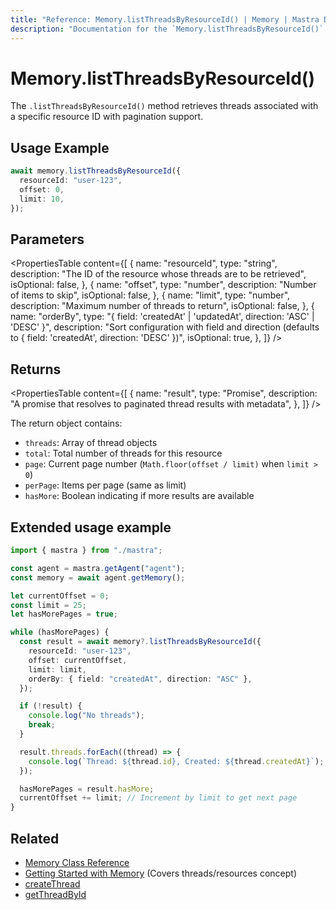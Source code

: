 ```yaml
---
title: "Reference: Memory.listThreadsByResourceId() | Memory | Mastra Docs"
description: "Documentation for the `Memory.listThreadsByResourceId()` method in Mastra, which retrieves threads associated with a specific resource ID with pagination support."
---
```


# Memory.listThreadsByResourceId()

The `.listThreadsByResourceId()` method retrieves threads associated with a specific resource ID with pagination support.

## Usage Example

```typescript copy
await memory.listThreadsByResourceId({
  resourceId: "user-123",
  offset: 0,
  limit: 10,
});
```

## Parameters

<PropertiesTable
  content={[
    {
      name: "resourceId",
      type: "string",
      description: "The ID of the resource whose threads are to be retrieved",
      isOptional: false,
    },
    {
      name: "offset",
      type: "number",
      description: "Number of items to skip",
      isOptional: false,
    },
    {
      name: "limit",
      type: "number",
      description: "Maximum number of threads to return",
      isOptional: false,
    },
    {
      name: "orderBy",
      type: "{ field: 'createdAt' | 'updatedAt', direction: 'ASC' | 'DESC' }",
      description: "Sort configuration with field and direction (defaults to { field: 'createdAt', direction: 'DESC' })",
      isOptional: true,
    },
  ]}
/>

## Returns

<PropertiesTable
  content={[
    {
      name: "result",
      type: "Promise<StorageListThreadsByResourceIdOutput>",
      description:
        "A promise that resolves to paginated thread results with metadata",
    },
  ]}
/>

The return object contains:
- `threads`: Array of thread objects
- `total`: Total number of threads for this resource
- `page`: Current page number (`Math.floor(offset / limit)` when `limit > 0`)
- `perPage`: Items per page (same as limit)
- `hasMore`: Boolean indicating if more results are available

## Extended usage example

```typescript title="src/test-memory.ts" showLineNumbers copy
import { mastra } from "./mastra";

const agent = mastra.getAgent("agent");
const memory = await agent.getMemory();

let currentOffset = 0;
const limit = 25;
let hasMorePages = true;

while (hasMorePages) {
  const result = await memory?.listThreadsByResourceId({
    resourceId: "user-123",
    offset: currentOffset,
    limit: limit,
    orderBy: { field: "createdAt", direction: "ASC" },
  });

  if (!result) {
    console.log("No threads");
    break;
  }

  result.threads.forEach((thread) => {
    console.log(`Thread: ${thread.id}, Created: ${thread.createdAt}`);
  });

  hasMorePages = result.hasMore;
  currentOffset += limit; // Increment by limit to get next page
}
```

## Related

- [Memory Class Reference](/reference/memory/memory-class)
- [Getting Started with Memory](/docs/memory/overview) (Covers threads/resources concept)
- [createThread](/reference/memory/createThread)
- [getThreadById](/reference/memory/getThreadById)
